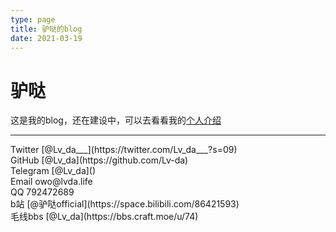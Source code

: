 ```yaml
---
type: page
title: 驴哒的blog
date: 2021-03-19
---
```


# 驴哒

这是我的blog，还在建设中，可以去看看我的[个人介绍](https://owo.lvda.life/)

---

<div>
  Twitter [@Lv_da___](https://twitter.com/Lv_da___?s=09)
  <br />
  GitHub [@Lv_da](https://github.com/Lv-da)
  <br />
  Telegram [@Lv_da]()
  <br />
  Email owo@lvda.life
  <br />
  QQ 792472689
  <br />
  b站 [@驴哒official](https://space.bilibili.com/86421593)
  <br />
  毛线bbs [@Lv_da](https://bbs.craft.moe/u/74)
</div>
